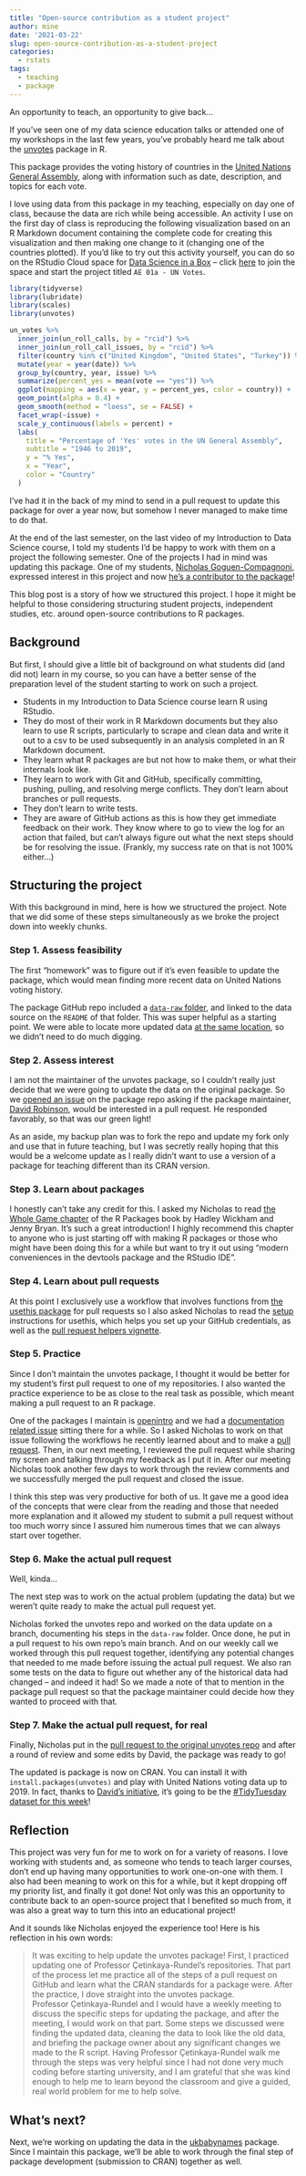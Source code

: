 ```yaml
---
title: "Open-source contribution as a student project"
author: mine
date: '2021-03-22'
slug: open-source-contribution-as-a-student-project
categories:
  - rstats
tags:
  - teaching
  - package
---
```


An opportunity to teach, an opportunity to give back...

<!-- more -->

If you've seen one of my data science education talks or attended one of my workshops in the last few years, you've probably heard me talk about the [unvotes](https://github.com/dgrtwo/unvotes) package in R.

This package provides the voting history of countries in the [United Nations General Assembly](https://www.un.org/en/ga/), along with information such as date, description, and topics for each vote.

I love using data from this package in my teaching, especially on day one of class, because the data are rich while being accessible. An activity I use on the first day of class is reproducing the following visualization based on an R Markdown document containing the complete code for creating this visualization and then making one change to it (changing one of the countries plotted). If you'd like to try out this activity yourself, you can do so on the RStudio Cloud space for [Data Science in a Box](https://datasciencebox.org/) -- click [here](https://rstudio.cloud/spaces/1655/join?access_code=5rdjusfIYF5iI0Gum2vNsBDLdtdnIEELBkf2EivK) to join the space and start the project titled `AE 01a - UN Votes`.

```r
library(tidyverse)
library(lubridate)
library(scales)
library(unvotes)

un_votes %>%
  inner_join(un_roll_calls, by = "rcid") %>%
  inner_join(un_roll_call_issues, by = "rcid") %>%
  filter(country %in% c("United Kingdom", "United States", "Turkey")) %>%
  mutate(year = year(date)) %>%
  group_by(country, year, issue) %>%
  summarize(percent_yes = mean(vote == "yes")) %>%
  ggplot(mapping = aes(x = year, y = percent_yes, color = country)) +
  geom_point(alpha = 0.4) +
  geom_smooth(method = "loess", se = FALSE) +
  facet_wrap(~issue) +
  scale_y_continuous(labels = percent) +
  labs(
    title = "Percentage of 'Yes' votes in the UN General Assembly",
    subtitle = "1946 to 2019",
    y = "% Yes",
    x = "Year",
    color = "Country"
  )
```

I've had it in the back of my mind to send in a pull request to update this package for over a year now, but somehow I never managed to make time to do that.

At the end of the last semester, on the last video of my Introduction to Data Science course, I told my students I'd be happy to work with them on a project the following semester. One of the projects I had in mind was updating this package. One of my students, [Nicholas Goguen-Compagnoni](https://github.com/ngoguened), expressed interest in this project and now [he's a contributor to the package](https://github.com/dgrtwo/unvotes/blob/7eb7034314ff79c49c9e0785fcd9d216fa04cf14/DESCRIPTION#L6)! 

This blog post is a story of how we structured this project. I hope it might be helpful to those considering structuring student projects, independent studies, etc. around open-source contributions to R packages.

## Background

But first, I should give a little bit of background on what students did (and did not) learn in my course, so you can have a better sense of the preparation level of the student starting to work on such a project. 

- Students in my Introduction to Data Science course learn R using RStudio.
- They do most of their work in R Markdown documents but they also learn to use R scripts, particularly to scrape and clean data and write it out to a csv to be used subsequently in an analysis completed in an R Markdown document.
- They learn what R packages are but not how to make them, or what their internals look like.
- They learn to work with Git and GitHub, specifically committing, pushing, pulling, and resolving merge conflicts. They don't learn about branches or pull requests. 
- They don't learn to write tests.
- They are aware of GitHub actions as this is how they get immediate feedback on their work. They know where to go to view the log for an action that failed, but can't always figure out what the next steps should be for resolving the issue. (Frankly, my success rate on that is not 100% either...)

## Structuring the project

With this background in mind, here is how we structured the project. Note that we did some of these steps simultaneously as we broke the project down into weekly chunks.

### Step 1. Assess feasibility

The first "homework" was to figure out if it's even feasible to update the package, which would mean finding more recent data on United Nations voting history. 

The package GitHub repo included a [`data-raw` folder](https://github.com/dgrtwo/unvotes/tree/master/data-raw), and linked to the data source on the `README` of that folder. This was super helpful as a starting point. We were able to locate more updated data [at the same location](https://dataverse.harvard.edu/dataset.xhtml?persistentId=hdl:1902.1/12379), so we didn't need to do much digging.

### Step 2. Assess interest

I am not the maintainer of the unvotes package, so I couldn't really just decide that we were going to update the data on the original package. So we [opened an issue](https://github.com/dgrtwo/unvotes/issues/1) on the package repo asking if the package maintainer, [David Robinson](http://varianceexplained.org/), would be interested in a pull request. He responded favorably, so that was our green light!

As an aside, my backup plan was to fork the repo and update my fork only and use that in future teaching, but I was secretly really hoping that this would be a welcome update as I really didn't want to use a version of a package for teaching different than its CRAN version. 

### Step 3. Learn about packages

I honestly can't take any credit for this. I asked my Nicholas to read [the Whole Game chapter](https://r-pkgs.org/whole-game.html) of the R Packages book by Hadley Wickham and Jenny Bryan. It's such a great introduction! I highly recommend this chapter to anyone who is just starting off with making R packages or those who might have been doing this for a while but want to try it out using "modern conveniences in the devtools package and the RStudio IDE".

### Step 4. Learn about pull requests

At this point I exclusively use a workflow that involves functions from [the usethis package](https://usethis.r-lib.org/index.html) for pull requests so I also asked Nicholas to read the [setup](https://usethis.r-lib.org/articles/articles/usethis-setup.html) instructions for usethis, which helps you set up your GitHub credentials, as well as the [pull request helpers vignette](https://usethis.r-lib.org/articles/articles/pr-functions.html).

### Step 5. Practice

Since I don't maintain the unvotes package, I thought it would be better for my student's first pull request to one of my repositories. I also wanted the practice experience to be as close to the real task as possible, which meant making a pull request to an R package.

One of the packages I maintain is [openintro](http://openintrostat.github.io/openintro) and we had a [documentation related issue](https://github.com/OpenIntroStat/openintro/issues/15) sitting there for a while. So I asked Nicholas to work on that issue following the workflows he recently learned about and to make a [pull request](https://github.com/OpenIntroStat/openintro/pull/37). Then, in our next meeting, I reviewed the pull request while sharing my screen and talking through my feedback as I put it in. After our meeting Nicholas took another few days to work through the review comments and we successfully merged the pull request and closed the issue.

I think this step was very productive for both of us. It gave me a good idea of the concepts that were clear from the reading and those that needed more explanation and it allowed my student to submit a pull request without too much worry since I assured him numerous times that we can always start over together. 

### Step 6. Make the actual pull request

Well, kinda...

The next step was to work on the actual problem (updating the data) but we weren't quite ready to make the actual pull request yet.

Nicholas forked the unvotes repo and worked on the data update on a branch, documenting his steps in the `data-raw` folder. Once done, he put in a pull request to his own repo's main branch. And on our weekly call we worked through this pull request together, identifying any potential changes that needed to me made before issuing the actual pull request. We also ran some tests on the data to figure out whether any of the historical data had changed -- and indeed it had! So we made a note of that to mention in the package pull request so that the package maintainer could decide how they wanted to proceed with that.

### Step 7. Make the actual pull request, for real

Finally, Nicholas put in the [pull request to the original unvotes repo](https://github.com/dgrtwo/unvotes/pull/2) and after a round of review and some edits by David, the package was ready to go!

The updated is package is now on CRAN. You can install it with `install.packages(unvotes)` and play with United Nations voting data up to 2019. In fact, thanks to [David's initiative](https://github.com/rfordatascience/tidytuesday/issues/326), it's going to be the [#TidyTuesday dataset for this week](https://github.com/rfordatascience/tidytuesday)!

## Reflection

This project was very fun for me to work on for a variety of reasons. I love working with students and, as someone who tends to teach larger courses, don't end up having many opportunities to work one-on-one with them. I also had been meaning to work on this for a while, but it kept dropping off my priority list, and finally it got done! Not only was this an opportunity to contribute back to an open-source project that I benefited so much from, it was also a great way to turn this into an educational project! 

And it sounds like Nicholas enjoyed the experience too! Here is his reflection in his own words:

> It was exciting to help update the unvotes package! First, I practiced updating one of Professor Çetinkaya-Rundel's repositories. That part of the process let me practice all of the steps of a pull request on GitHub and learn what the CRAN standards for a package were. After the practice, I dove straight into the unvotes package. Professor Çetinkaya-Rundel and I would have a weekly meeting to discuss the specific steps for updating the package, and after the meeting, I would work on that part. Some steps we discussed were finding the updated data, cleaning the data to look like the old data, and briefing the package owner about any significant changes we made to the R script. Having Professor Çetinkaya-Rundel walk me through the steps was very helpful since I had not done very much coding before starting university, and I am grateful that she was kind enough to help me to learn beyond the classroom and give a guided, real world problem for me to help solve.

## What's next?

Next, we're working on updating the data in the [ukbabynames](https://mine-cetinkaya-rundel.github.io/ukbabynames/) package. Since I maintain this package, we'll be able to work through the final step of package development (submission to CRAN) together as well.
